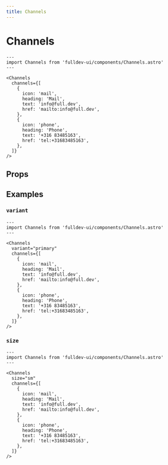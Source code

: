 ```yaml
---
title: Channels
---
```


# Channels


```astro live
---
import Channels from 'fulldev-ui/components/Channels.astro'
---

<Channels
  channels={[
    {
      icon: 'mail',
      heading: 'Mail',
      text: 'info@full.dev',
      href: 'mailto:info@full.dev',
    },
    {
      icon: 'phone',
      heading: 'Phone',
      text: '+316 83485163',
      href: 'tel:+31683485163',
    },
  ]}
/>
```

## Props

<PropsTable />

## Examples

### `variant`

```astro live
---
import Channels from 'fulldev-ui/components/Channels.astro'
---

<Channels
  variant="primary"
  channels={[
    {
      icon: 'mail',
      heading: 'Mail',
      text: 'info@full.dev',
      href: 'mailto:info@full.dev',
    },
    {
      icon: 'phone',
      heading: 'Phone',
      text: '+316 83485163',
      href: 'tel:+31683485163',
    },
  ]}
/>
```

### `size`

```astro live
---
import Channels from 'fulldev-ui/components/Channels.astro'
---

<Channels
  size="sm"
  channels={[
    {
      icon: 'mail',
      heading: 'Mail',
      text: 'info@full.dev',
      href: 'mailto:info@full.dev',
    },
    {
      icon: 'phone',
      heading: 'Phone',
      text: '+316 83485163',
      href: 'tel:+31683485163',
    },
  ]}
/>
```
